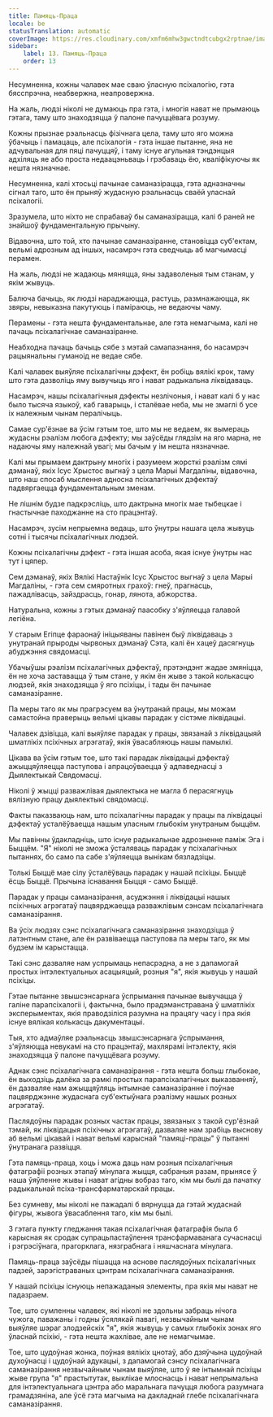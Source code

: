 ```yaml
---
title: Памяць-Праца
locale: be
statusTranslation: automatic
coverImage: https://res.cloudinary.com/xmfm6mhw3gwctndtcubgx2rptnae/image/upload/v1741354419/small_cover_la_gran_rebelion_28716e29d2.webp
sidebar:
    label: 13. Памяць-Праца
    order: 13
---
```

Несумненна, кожны чалавек мае сваю ўласную псіхалогію, гэта бясспрэчна, неабвержна, неапровержна.

На жаль, людзі ніколі не думаюць пра гэта, і многія нават не прымаюць гэтага, таму што знаходзяцца ў палоне пачуццёвага розуму.

Кожны прызнае рэальнасць фізічнага цела, таму што яго можна ўбачыць і памацаць, але псіхалогія - гэта іншае пытанне, яна не адчувальная для пяці пачуццяў, і таму існуе агульная тэндэнцыя адхіляць яе або проста недаацэньваць і грэбаваць ёю, кваліфікуючы як нешта нязначнае.

Несумненна, калі хтосьці пачынае саманазірацца, гэта адназначны сігнал таго, што ён прыняў жудасную рэальнасць сваёй уласнай псіхалогіі.

Зразумела, што ніхто не спрабаваў бы саманазірацца, калі б раней не знайшоў фундаментальную прычыну.

Відавочна, што той, хто пачынае саманазіранне, становіцца суб'ектам, вельмі адрозным ад іншых, насамрэч гэта сведчыць аб магчымасці перамен.

На жаль, людзі не жадаюць мяняцца, яны задаволеныя тым станам, у якім жывуць.

Балюча бачыць, як людзі нараджаюцца, растуць, размнажаюцца, як звяры, невыказна пакутуюць і паміраюць, не ведаючы чаму.

Перамены - гэта нешта фундаментальнае, але гэта немагчыма, калі не пачаць псіхалагічнае саманазіранне.

Неабходна пачаць бачыць сябе з мэтай самапазнання, бо насамрэч рацыянальны гуманоід не ведае сябе.

Калі чалавек выяўляе псіхалагічны дэфект, ён робіць вялікі крок, таму што гэта дазволіць яму вывучыць яго і нават радыкальна ліквідаваць.

Насамрэч, нашы псіхалагічныя дэфекты незлічоныя, і нават калі б у нас было тысяча языкоў, каб гаварыць, і сталёвае неба, мы не змаглі б усе іх належным чынам пералічыць.

Самае сур'ёзнае ва ўсім гэтым тое, што мы не ведаем, як вымераць жудасны рэалізм любога дэфекту; мы заўсёды глядзім на яго марна, не надаючы яму належнай увагі; мы бачым у ім нешта нязначнае.

Калі мы прымаем дактрыну многіх і разумеем жорсткі рэалізм сямі дэманаў, якіх Ісус Хрыстос выгнаў з цела Марыі Магдаліны, відавочна, што наш спосаб мыслення адносна псіхалагічных дэфектаў падвяргаецца фундаментальным зменам.

Не лішнім будзе падкрэсліць, што дактрына многіх мае тыбецкае і гнастычнае паходжанне на сто працэнтаў.

Насамрэч, зусім непрыемна ведаць, што ўнутры нашага цела жывуць сотні і тысячы псіхалагічных людзей.

Кожны псіхалагічны дэфект - гэта іншая асоба, якая існуе ўнутры нас тут і цяпер.

Сем дэманаў, якіх Вялікі Настаўнік Ісус Хрыстос выгнаў з цела Марыі Магдаліны, - гэта сем смяротных грахоў: гнеў, прагнасць, пажадлівасць, зайздрасць, гонар, лянота, абжорства.

Натуральна, кожны з гэтых дэманаў паасобку з'яўляецца галавой легіёна.

У старым Егіпце фараонаў ініцыяваны павінен быў ліквідаваць з унутранай прыроды чырвоных дэманаў Сэта, калі ён хацеў дасягнуць абуджэння свядомасці.

Убачыўшы рэалізм псіхалагічных дэфектаў, прэтэндэнт жадае змяніцца, ён не хоча заставацца ў тым стане, у якім ён жыве з такой колькасцю людзей, якія знаходзяцца ў яго псіхіцы, і тады ён пачынае саманазіранне.

Па меры таго як мы прагрэсуем ва ўнутранай працы, мы можам самастойна праверыць вельмі цікавы парадак у сістэме ліквідацыі.

Чалавек дзівіцца, калі выяўляе парадак у працы, звязанай з ліквідацыяй шматлікіх псіхічных агрэгатаў, якія ўвасабляюць нашы памылкі.

Цікава ва ўсім гэтым тое, што такі парадак ліквідацыі дэфектаў ажыццяўляецца паступова і апрацоўваецца ў адпаведнасці з Дыялектыкай Свядомасці.

Ніколі ў жыцці разважлівая дыялектыка не магла б перасягнуць вялізную працу дыялектыкі свядомасці.

Факты паказваюць нам, што псіхалагічны парадак у працы па ліквідацыі дэфектаў усталёўваецца нашым уласным глыбокім унутраным быццём.

Мы павінны ўдакладніць, што існуе радыкальнае адрозненне паміж Эга і Быццём. "Я" ніколі не зможа ўсталяваць парадак у псіхалагічных пытаннях, бо само па сабе з'яўляецца вынікам бязладзіцы.

Толькі Быццё мае сілу ўсталёўваць парадак у нашай псіхіцы. Быццё ёсць Быццё. Прычына існавання Быцця - само Быццё.

Парадак у працы саманазірання, асуджэння і ліквідацыі нашых псіхічных агрэгатаў пацвярджаецца разважлівым сэнсам псіхалагічнага саманазірання.

Ва ўсіх людзях сэнс псіхалагічнага саманазірання знаходзіцца ў латэнтным стане, але ён развіваецца паступова па меры таго, як мы будзем ім карыстацца.

Такі сэнс дазваляе нам успрымаць непасрэдна, а не з дапамогай простых інтэлектуальных асацыяцый, розныя "я", якія жывуць у нашай псіхіцы.

Гэтае пытанне звышсэнсарнага ўспрымання пачынае вывучацца ў галіне парапсіхалогіі і, фактычна, было прадэманстравана ў шматлікіх эксперыментах, якія праводзіліся разумна на працягу часу і пра якія існуе вялікая колькасць дакументацыі.

Тыя, хто адмаўляе рэальнасць звышсэнсарнага ўспрымання, з'яўляюцца невукамі на сто працэнтаў, махлярамі інтэлекту, якія знаходзяцца ў палоне пачуццёвага розуму.

Аднак сэнс псіхалагічнага саманазірання - гэта нешта больш глыбокае, ён выходзіць далёка за рамкі простых парапсіхалагічных выказванняў, ён дазваляе нам ажыццяўляць інтымнае саманазіранне і поўнае пацвярджэнне жудаснага суб'ектыўнага рэалізму нашых розных агрэгатаў.

Паслядоўны парадак розных частак працы, звязаных з такой сур'ёзнай тэмай, як ліквідацыя псіхічных агрэгатаў, дазваляе нам зрабіць выснову аб вельмі цікавай і нават вельмі карыснай "памяці-працы" ў пытанні ўнутранага развіцця.

Гэта памяць-праца, хоць і можа даць нам розныя псіхалагічныя фатаграфіі розных этапаў мінулага жыцця, сабраныя разам, прынясе ў наша ўяўленне жывы і нават агідны вобраз таго, кім мы былі да пачатку радыкальнай псіха-трансфарматарскай працы.

Без сумневу, мы ніколі не пажадалі б вярнуцца да гэтай жудаснай фігуры, жывога ўвасаблення таго, кім мы былі.

З гэтага пункту гледжання такая псіхалагічная фатаграфія была б карысная як сродак супрацьпастаўлення трансфармаванага сучаснасці і рэгрэсіўнага, прагорклага, нязграбнага і няшчаснага мінулага.

Памяць-праца заўсёды пішацца на аснове паслядоўных псіхалагічных падзей, зарэгістраваных цэнтрам псіхалагічнага саманазірання.

У нашай псіхіцы існуюць непажаданыя элементы, пра якія мы нават не падазраем.

Тое, што сумленны чалавек, які ніколі не здольны забраць нічога чужога, паважаны і годны ўсялякай павагі, незвычайным чынам выяўляе шэраг злодзейскіх "я", якія жывуць у самых глыбокіх зонах яго ўласнай псіхікі, - гэта нешта жахлівае, але не немагчымае.

Тое, што цудоўная жонка, поўная вялікіх цнотаў, або дзяўчына цудоўнай духоўнасці і цудоўнай адукацыі, з дапамогай сэнсу псіхалагічнага саманазірання незвычайным чынам выяўляе, што ў яе інтымнай псіхіцы жыве група "я" прастытутак, выклікае млоснасць і нават непрымальна для інтэлектуальнага цэнтра або маральнага пачуцця любога разумнага грамадзяніна, але ўсё гэта магчыма на дакладнай глебе псіхалагічнага саманазірання.

